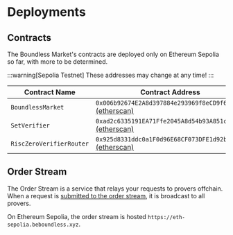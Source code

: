 # Deployments

## Contracts

The Boundless Market's contracts are deployed only on Ethereum Sepolia so far, with more to be determined.

:::warning[Sepolia Testnet]
These addresses may change at any time!
:::

| Contract Name            | Contract Address                                                                                                                            |
| ------------------------ | ------------------------------------------------------------------------------------------------------------------------------------------- |
| `BoundlessMarket`        | `0x006b92674E2A8d397884e293969f8eCD9f615f4C` [(etherscan)](https://sepolia.etherscan.io/address/0x006b92674E2A8d397884e293969f8eCD9f615f4C) |
| `SetVerifier`            | `0xad2c6335191EA71Ffe2045A8d54b93A851ceca77` [(etherscan)](https://sepolia.etherscan.io/address/0xad2c6335191EA71Ffe2045A8d54b93A851ceca77) |
| `RiscZeroVerifierRouter` | `0x925d8331ddc0a1F0d96E68CF073DFE1d92b69187` [(etherscan)](https://sepolia.etherscan.io/address/0x925d8331ddc0a1F0d96E68CF073DFE1d92b69187) |

## Order Stream

The Order Stream is a service that relays your requests to provers offchain.
When a request is [submitted to the order stream](/developers/tutorials/request#6-submit-a-request), it is broadcast to all provers.

On Ethereum Sepolia, the order stream is hosted `https://eth-sepolia.beboundless.xyz`.
